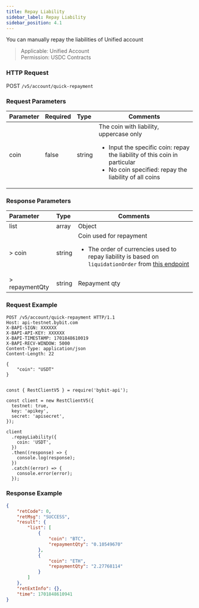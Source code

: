 ```yaml
---
title: Repay Liability
sidebar_label: Repay Liability
sidebar_position: 4.1
---
```

You can manually repay the liabilities of Unified account
> Applicable: Unified Account<br/>
> Permission: USDC Contracts

### HTTP Request
POST `/v5/account/quick-repayment`

### Request Parameters
| Parameter | Required | Type | Comments|
|:----- |:-------|:-----|------ |
|coin |false |string |The coin with liability, uppercase only <ul><li>Input the specific coin: repay the liability of this coin in particular</li><li>No coin specified: repay the liability of all coins</li></ul>|

### Response Parameters
| Parameter | Type | Comments|
|:----- |:-----|----- |
|list |array |Object|
|> coin |string |Coin used for repayment <ul><li>The order of currencies used to repay liability is based on `liquidationOrder` from [this endpoint](../spot-margin-uta/vip-margin)</li></ul>|
|> repaymentQty |string |Repayment qty|


### Request Example

<Tabs groupId="programming-languages">
<TabItem value="http" label="HTTP">

```http
POST /v5/account/quick-repayment HTTP/1.1
Host: api-testnet.bybit.com
X-BAPI-SIGN: XXXXXX
X-BAPI-API-KEY: XXXXXX
X-BAPI-TIMESTAMP: 1701848610019
X-BAPI-RECV-WINDOW: 5000
Content-Type: application/json
Content-Length: 22

{
    "coin": "USDT"
}
```

</TabItem>
<TabItem value="python" label="Python">

```python

```

</TabItem>

<TabItem value="Node" label="Node.js">

```n4js
const { RestClientV5 } = require('bybit-api');

const client = new RestClientV5({
  testnet: true,
  key: 'apikey',
  secret: 'apisecret',
});

client
  .repayLiability({
    coin: 'USDT',
  })
  .then((response) => {
    console.log(response);
  })
  .catch((error) => {
    console.error(error);
  });
```

</TabItem>
</Tabs>

### Response Example

```json
{
    "retCode": 0,
    "retMsg": "SUCCESS",
    "result": {
        "list": [
            {
                "coin": "BTC",
                "repaymentQty": "0.10549670"
            },
            {
                "coin": "ETH",
                "repaymentQty": "2.27768114"
            }
        ]
    },
    "retExtInfo": {},
    "time": 1701848610941
}
```